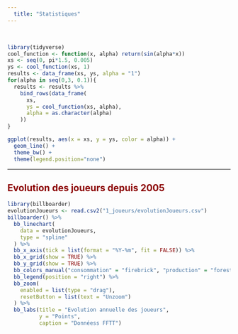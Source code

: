 ```yaml
---
  title: "Statistiques"
---
```

<br>

```r
library(tidyverse)
cool_function <- function(x, alpha) return(sin(alpha*x))
xs <- seq(0, pi*1.5, 0.005)
ys <- cool_function(xs, 1)
results <- data_frame(xs, ys, alpha = "1")
for(alpha in seq(0,3, 0.1)){
  results <- results %>% 
    bind_rows(data_frame(
      xs, 
      ys = cool_function(xs, alpha),
      alpha = as.character(alpha)
    ))
}

ggplot(results, aes(x = xs, y = ys, color = alpha)) + 
  geom_line() + 
  theme_bw() + 
  theme(legend.position="none")
```

---

## <span style="color:darkred"> **Evolution des joueurs depuis 2005** </span>


```r
library(billboarder)
evolutionJoueurs <- read.csv2("1_joueurs/evolutionJoueurs.csv")
billboarder() %>% 
  bb_linechart(
    data = evolutionJoueurs, 
    type = "spline"
  ) %>% 
  bb_x_axis(tick = list(format = "%Y-%m", fit = FALSE)) %>% 
  bb_x_grid(show = TRUE) %>% 
  bb_y_grid(show = TRUE) %>% 
  bb_colors_manual("consommation" = "firebrick", "production" = "forestgreen") %>% 
  bb_legend(position = "right") %>% 
  bb_zoom(
    enabled = list(type = "drag"),
    resetButton = list(text = "Unzoom")
  ) %>% 
  bb_labs(title = "Evolution annuelle des joueurs",
          y = "Points",
          caption = "Donnéess FFTT")

```
